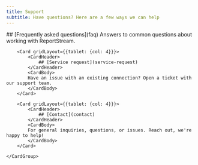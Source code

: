 ```yaml
---
title: Support
subtitle: Have questions? Here are a few ways we can help
---
```

<nav aria-label="intra-navigation">
    <CardGroup>
        <Card gridLayout={{tablet: {col: 4}}}>
            <CardHeader>
                ## [Frequently asked questions](faq)
            </CardHeader>
            <CardBody>
            Answers to common questions about working with ReportStream.
            </CardBody>
        </Card>

        <Card gridLayout={{tablet: {col: 4}}}>
            <CardHeader>
                ## [Service request](service-request)
            </CardHeader>
            <CardBody>
            Have an issue with an existing connection? Open a ticket with our support team.
            </CardBody>
        </Card>

        <Card gridLayout={{tablet: {col: 4}}}>
            <CardHeader>
                ## [Contact](contact)
            </CardHeader>
            <CardBody>
            For general inquiries, questions, or issues. Reach out, we're happy to help!
            </CardBody>
        </Card>

    </CardGroup>
</nav>